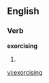 
==English==

===Verb===
'''exorcising'''

# {{present participle of|[[exorcise]]}}

[[vi:exorcising]]
